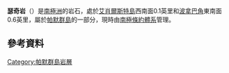{{Coord|64|47|S|64|4|W|display=title}}

'''瑟奇岩'''（{{lang-en|Surge Rocks}}）是[[南極洲|南極洲]]的岩石，處於[[艾肖爾斯特島|艾肖爾斯特島]]西南面0.1英里和[[波拿巴角|波拿巴角]]東南面0.6英里，屬於[[帕默群島|帕默群島]]的一部分，現時由[[南極條約體系|南極條約體系]]管理。

==參考資料==
{{usgs-gazetteer}}

{{DEFAULTSORT:Surge Rocks}}
[[Category:帕默群島岩層|Category:帕默群島岩層]]


{{PalmerArchipelago-geo-stub}}